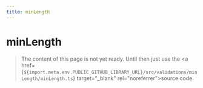 ```yaml
---
title: minLength
---
```


# minLength

> The content of this page is not yet ready. Until then just use the <a href={`${import.meta.env.PUBLIC_GITHUB_LIBRARY_URL}/src/validations/minLength/minLength.ts`} target="\_blank" rel="noreferrer">source code</a>.
